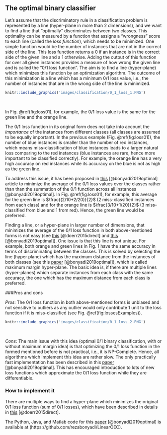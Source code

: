 ## The optimal binary classifier

Let's assume that the discriminatory rule in a classification problem is represented by a line (hyper-plane in more than 2 dimensions), and we want to find a line that "optimally" discriminates between two classes. This optimality can be measured by a function that assigns a "wrongness" score to each line (called the *loss function*), which needs to be minimized. One simple function would be the number of instances that are not in the correct side of the line. This loss function returns a $0$ if an instance is in the correct side of the given line and a $1$ otherwise. Adding the output of this function for over all given instances provides a measure of how wrong the given line and is called the "0/1 loss function". The aim is to find a line (hyper-plane) which minimizes this function by an optimization algorithm. The outcome of this minimization is a line which has a minimum 0/1 loss value, i.e., the number of instances that are in the wrong side of the line is minimized.

```r
knitr::include_graphics('images/classification/0_1_loss_1.PNG')
```
&nbsp;

In Fig. \@ref(fig:loss01), for example, the 0/1 loss value is the same for the green line and the orange line. 

The 0/1 loss function in its original form does not take into account the *importance* of the instances from different classes (all classes are assumed to be equally important). In the previous example (Fig. \@ref(fig:loss01)), the number of blue instances is smaller than the number of red instances, which means miss-classification of blue instances leads to a larger natural loss comparing to the red instances (blue instances are rare, hence more important to be classified correctly). For example, the orange line has a very high accuracy on red instances while its accuracy on the blue is not as high as the green line. 

To address this issue, it has been proposed in [this](https://arxiv.org/abs/1804.09891) [@bonyadi2019optimal] article to minimize the average of the 0/1 loss values over the classes rather than than the summation of the 0/1 function across all instances [@bonyadi2019optimal]. In Fig. \@ref(fig:loss01), for example, this average for the green line is $\frac{(2/10+2/20)}{2}$ (2 miss-classified instances from each class) and for the orange line is $\frac{3/10+1/20}{2}$ (3 miss-classified from blue and 1 from red). Hence, the green line would be preferred. 

Finding a line, or a hyper-plane in larger number of dimensions, that minimizes the average of the 0/1 loss function in both above-mentioned forms is not easy (see [this](http://proceedings.mlr.press/v28/nguyen13a.pdf) [@doerr2015direct] and [this](https://arxiv.org/abs/1804.09891) [@bonyadi2019optimal]). One issue is that this line is not unique. For example, both orange and green lines in Fig. 1 have the same accuracy in terms of discriminating between the classes. This is solved by selecting the line (hyper plane) which has the maximum distance from the instances of both classes (see this [paper](https://arxiv.org/abs/1804.09891) [@bonyadi2019optimal]), which is called maximum margin hyper-plane. The basic idea is, if there are multiple lines (hyper-planes) which separate instances from each class with the same accuracy, the one which has the maximum distance from each class is preferred.

###Pros and cons

*Pros*: The 0/1 loss function in both above-mentioned forms is unbiased and not sensitive to outliers as any outlier would only contribute 1 unit to the loss function if it is miss-classified (see Fig. \@ref(fig:lossesExamples)). 


```r
knitr::include_graphics('images/classification/0_1_loss_2.PNG')
```

&nbsp;

*Cons*: The main issue with this idea (optimal 0/1 binary classification, with or without maximum margin idea) is that optimizing the 0/1 loss function in the formed mentioned before is not practical, i.e., it is NP-Complete. Hence, all algorithms which implement this idea are rather slow. The only practically fast implementation has been described in this [paper](https://arxiv.org/abs/1804.09891) [@bonyadi2019optimal]. This has encouraged introduction to lots of new loss functions which approximate the 0/1 loss function while they are differentiable. 

### How to implement it

There are multiple ways to find a hyper-plane which minimizes the original 0/1 loss function (sum of 0/1 losses), which have been described in details in [this](http://proceedings.mlr.press/v28/nguyen13a.pdf) [@doerr2015direct]. 

The Python, Java, and Matlab code for this [paper](https://arxiv.org/abs/1804.09891) [@bonyadi2019optimal] is available at (https://github.com/rezabonyadi/LinearOEC). 


